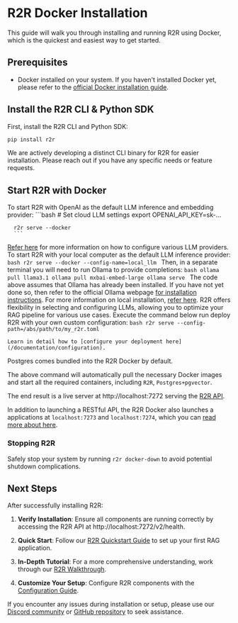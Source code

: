 # R2R Docker Installation

This guide will walk you through installing and running R2R using Docker, which is the quickest and easiest way to get started.

## Prerequisites

- Docker installed on your system. If you haven't installed Docker yet, please refer to the [official Docker installation guide](https://docs.docker.com/engine/install/).

## Install the R2R CLI & Python SDK

First, install the R2R CLI and Python SDK:

```bash
pip install r2r
```

<Info>We are actively developing a distinct CLI binary for R2R for easier installation. Please reach out if you have any specific needs or feature requests.</Info>

## Start R2R with Docker

<AccordionGroup>
  <Accordion title="Cloud LLM RAG" icon="cloud" defaultOpen={true}>
  To start R2R with OpenAI as the default LLM inference and embedding provider:
      ```bash
      # Set cloud LLM settings
      export OPENAI_API_KEY=sk-...

      r2r serve --docker
      ```
  [Refer here](/documentation/configuration/llm) for more information on how to configure various LLM providers.
  </Accordion>
  <Accordion title="Local LLMs" icon="house" defaultOpen={false}>
      To start R2R with your local computer as the default LLM inference provider:
      ```bash
      r2r serve --docker --config-name=local_llm
      ```
    Then, in a separate terminal you will need to run Ollama to provide completions:
    ```bash
      ollama pull llama3.1
      ollama pull mxbai-embed-large
      ollama serve
    ```
    The code above assumes that Ollama has already been installed. If you have not yet done so, then refer to the official Ollama webpage [for installation instructions](https://ollama.com/download). For more information on local installation, [refer here](/documentation/local-rag).
  </Accordion>
  <Accordion title="Custom Configuration" icon="gear" defaultOpen={false}>
    R2R offers flexibility in selecting and configuring LLMs, allowing you to optimize your RAG pipeline for various use cases. Execute the command below run deploy R2R with your own custom configuration:
      ```bash
      r2r serve --config-path=/abs/path/to/my_r2r.toml
      ```

    Learn in detail how to [configure your deployment here](/documentation/configuration).
  </Accordion>
</AccordionGroup>

<Note>
Postgres comes bundled into the R2R Docker by default.
</Note>

The above command will automatically pull the necessary Docker images and start all the required containers, including `R2R`, `Postgres+pgvector`.

The end result is a live server at http://localhost:7272 serving the [R2R API](/api-reference/introduction).

In addition to launching a RESTful API, the R2R Docker also launches a applications at `localhost:7273` and `localhost:7274`, which you can [read more about here](/cookbooks/application).

### Stopping R2R

Safely stop your system by running `r2r docker-down` to avoid potential shutdown complications.

## Next Steps

After successfully installing R2R:

1. **Verify Installation**: Ensure all components are running correctly by accessing the R2R API at http://localhost:7272/v2/health.

2. **Quick Start**: Follow our [R2R Quickstart Guide](/documentation/quickstart) to set up your first RAG application.

3. **In-Depth Tutorial**: For a more comprehensive understanding, work through our [R2R Walkthrough](/cookbooks/walkthrough).

4. **Customize Your Setup**: Configure R2R components with the [Configuration Guide](/documentation/configuration).

If you encounter any issues during installation or setup, please use our [Discord community](https://discord.gg/p6KqD2kjtB) or [GitHub repository](https://github.com/SciPhi-AI/R2R) to seek assistance.
